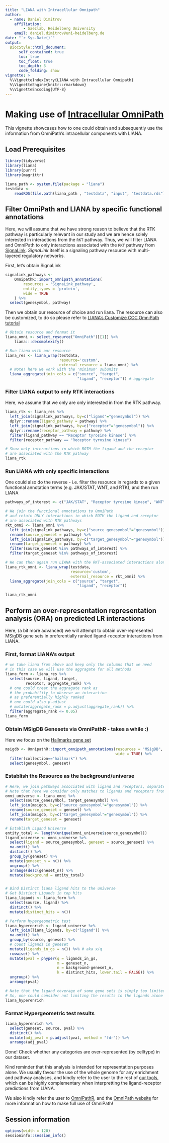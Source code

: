 ```yaml
---
title: "LIANA with Intracellular Omnipath"
author:
  - name: Daniel Dimitrov
    affiliation:
        - Saezlab, Heidelberg University
    email: daniel.dimitrov@uni-heidelberg.de
date: "`r Sys.Date()`"
output: 
  BiocStyle::html_document:
      self_contained: true
      toc: true
      toc_float: true
      toc_depth: 3
      code_folding: show
vignette: >
  %\VignetteIndexEntry{LIANA with Intracellular Omnipath}
  %\VignetteEngine{knitr::rmarkdown}
  %\VignetteEncoding{UTF-8}
---
```


# Making use of [Intracellular OmniPath](https://omnipathdb.org/#about)

This vignette showcases how to one could obtain and subsequently use the 
information from OmniPath's intracellular components with LIANA. 


## Load Prerequisites
```r
library(tidyverse)
library(liana)
library(purrr)
library(magrittr)

liana_path <- system.file(package = "liana")
testdata <-
    readRDS(file.path(liana_path , "testdata", "input", "testdata.rds"))
```

## Filter OmniPath and LIANA by specific functional annotations
   
Here, we will assume that we have strong reason to believe that the RTK pathway
is particularly relevant in our study and we are hence solely interested in
interactions from the `RKT` pathway. Thus, we will filter LIANA and OmniPath to 
only interactions associated with the `RKT` pathway from [SignaLink](https://link.springer.com/protocol/10.1007/978-1-4939-8618-7_3).
*SignaLink* itself is a signaling pathway resource with multi-layered regulatory networks.

First, let's obtain SignaLink
```r
signalink_pathways <-
    OmnipathR::import_omnipath_annotations(
        resources = 'SignaLink_pathway',
        entity_types = 'protein',
        wide = TRUE
    ) %>%
  select(genesymbol, pathway)
```

Then we obtain our resource of choice and run liana.
The resource can also be customized, to do so please refer to
 [LIANA's Customize CCC OmniPath tutorial](https://saezlab.github.io/liana/articles/liana_custom_op.html)

```r
# Obtain resource and format it
liana_omni <- select_resource("OmniPath")[[1]] %>%
    liana:::decomplexify()

# Run liana with our resource
liana_res <- liana_wrap(testdata,
                        resource='custom',
                        external_resource = liana_omni) %>%
  # Note! here we work with the 'minimum' subunits
  liana_aggregate(join_cols = c("source", "target",
                                "ligand", "receptor")) # aggregate
```

### Filter LIANA output to only RTK interactions
Here, we assume that we only are only interested in from the RTK pathway.
```r
liana_rtk <- liana_res %>%
  left_join(signalink_pathways, by=c("ligand"="genesymbol")) %>%
  dplyr::rename(ligand_pathway = pathway) %>%
  left_join(signalink_pathways, by=c("receptor"="genesymbol")) %>%
  dplyr::rename(receptor_pathway = pathway) %>%
  filter(ligand_pathway == "Receptor tyrosine kinase") %>%
  filter(receptor_pathway == "Receptor tyrosine kinase")

# Show only interactions in which BOTH the ligand and the receptor
# are associated with the RTK pathway
liana_rtk
```

### Run LIANA with only specific interactions
One could also do the reverse - i.e. filter the resource in regards to a given
functional annotation terms (e.g. JAK/STAT, WNT, and RTK), and then run LIANA
```r
pathways_of_interest <- c("JAK/STAT", "Receptor tyrosine kinase", "WNT")

# We join the functional annotations to OmniPath
# and retain ONLY interactions in which BOTH the ligand and receptor
# are associated with RTK pathways
rkt_omni <- liana_omni %>%
  left_join(signalink_pathways, by=c("source_genesymbol"="genesymbol")) %>%
  rename(source_geneset = pathway) %>%
  left_join(signalink_pathways, by=c("target_genesymbol"="genesymbol")) %>%
  rename(target_geneset = pathway) %>%
  filter(source_geneset %in% pathways_of_interest) %>%
  filter(target_geneset %in% pathways_of_interest)

# We can then again run LIANA with the RKT-associated interactions alone
liana_rtk_omni <- liana_wrap(testdata,
                             resource='custom',
                             external_resource = rkt_omni) %>%
  liana_aggregate(join_cols = c("source", "target",
                                "ligand", "receptor"))

liana_rtk_omni
```


## Perform an over-representation representation analysis (ORA) on predicted LR interactions
Here, (a bit more advanced) we will attempt to obtain over-represented MSigDB
gene sets in preferentially ranked ligand-receptor interactions from LIANA.

### First, format LIANA's output
```r
# we take liana from above and keep only the columns that we need
# in this case we will use the aggragate for all methods
liana_form <- liana_res %>%
  select(source, ligand, target,
         receptor, aggregate_rank) %>%
  # one could treat the aggragate rank as
  # the probability to observe an interaction
  # as preferentially highly ranked
  # one could also p.adjust
  # mutate(aggregate_rank = p.adjust(aggregate_rank)) %>%
  filter(aggregate_rank <= 0.05)
liana_form

```

### Obtain MSigDB Genesets via OmniPathR - takes a while :)
Here we focus on the [Hallmarks gene set](http://www.gsea-msigdb.org/gsea/msigdb/collection_details.jsp#H)
```r
msigdb <- OmnipathR::import_omnipath_annotations(resources = "MSigDB",
                                                 wide = TRUE) %>%
  filter(collection=="hallmark") %>%
  select(genesymbol, geneset)
```

### Establish the Resource as the background/universe
```r
# Here, we join pathways associated with ligand and receptors, separately
# Note that here we consider only matches to ligands and receptors from OmniPath as the background universe
omni_universe <- liana_omni %>%
  select(source_genesymbol, target_genesymbol) %>%
  left_join(msigdb, by=c("source_genesymbol"="genesymbol")) %>%
  rename(source_geneset = geneset) %>%
  left_join(msigdb, by=c("target_genesymbol"="genesymbol")) %>%
  rename(target_geneset = geneset)

# Establish Ligand Universe
entity_total <- length(unique(omni_universe$source_genesymbol))
ligand_universe <- omni_universe %>%
  select(ligand = source_genesymbol, geneset = source_geneset) %>%
  na.omit() %>%
  distinct() %>%
  group_by(geneset) %>%
  mutate(geneset_n = n()) %>%
  ungroup() %>%
  arrange(desc(geneset_n)) %>%
  mutate(background = entity_total)


# Bind Distinct liana ligand hits to the universe
# Get Distinct Ligands in top hits
liana_ligands <- liana_form %>%
  select(source, ligand) %>%
  distinct() %>%
  mutate(distinct_hits = n())

# Perform hypergeometric test
liana_hyperenrich <- ligand_universe %>%
  left_join(liana_ligands, by=c("ligand")) %>%
  na.omit() %>%
  group_by(source, geneset) %>%
  # count ligands in geneset
  mutate(ligands_in_gs = n()) %>% # aka x/q
  rowwise() %>%
  mutate(pval = phyper(q = ligands_in_gs,
                       m = geneset_n,
                       n = background-geneset_n,
                       k = distinct_hits, lower.tail = FALSE)) %>%
  ungroup() %>%
  arrange(pval)

# Note that the ligand coverage of some gene sets is simply too limited
# So, one could consider not limiting the results to the ligands alone
liana_hyperenrich
```
### Format Hypergeometric test results
```r
liana_hyperenrich %>%
  select(geneset, source, pval) %>%
  distinct() %>%
  mutate(adj_pval = p.adjust(pval, method = "fdr")) %>%
  arrange(adj_pval)
```

Done! Check whether any categories are over-represented (by celltype) in our dataset.

Kind reminder that this analysis is intended for representation purposes alone.
We usually favour the use of the whole genome for any enrichment and pathway analyses,
and kindly refer to the user to the rest of [our tools](https://saezlab.org/?#tools), which can be highly complementary
when interpretting the ligand-receptor predictions from LIANA.


We also kindly refer the user to [OmniPathR](https://github.com/saezlab/OmnipathR), and the [OmniPath website](https://omnipathdb.org/#about) for
more information how to make full use of OmniPath!


## Session information
```r
options(width = 120)
sessioninfo::session_info()
```
